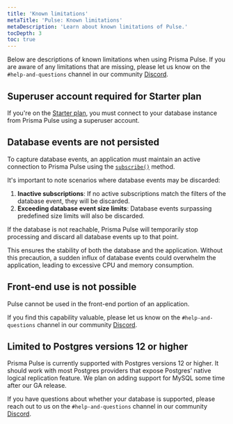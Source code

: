 ```yaml
---
title: 'Known limitations'
metaTitle: 'Pulse: Known limitations'
metaDescription: 'Learn about known limitations of Pulse.'
tocDepth: 3
toc: true
---
```


<TopBlock>

Below are descriptions of known limitations when using Prisma Pulse. If you are aware of any limitations that are missing, please let us know on the `#help-and-questions` channel in our community [Discord](https://pris.ly/discord).

</TopBlock>

## Superuser account required for Starter plan

If you're on the [Starter plan](https://www.prisma.io/pricing), you must connect to your database instance from Prisma Pulse using a superuser account.

## Database events are not persisted

To capture database events, an application must maintain an active connection to Prisma Pulse using the [`subscribe()`](/pulse/api-reference#subscribe) method.

It's important to note scenarios where database events may be discarded:

1. **Inactive subscriptions**: If no active subscriptions match the filters of the database event, they will be discarded.
2. **Exceeding database event size limits**: Database events surpassing predefined size limits will also be discarded.

If the database is not reachable, Prisma Pulse will temporarily stop processing and discard all database events up to that point.

This ensures the stability of both the database and the application. Without this precaution, a sudden influx of database events could overwhelm the application, leading to excessive CPU and memory consumption.

## Front-end use is not possible

Pulse cannot be used in the front-end portion of an application.

<Admonition type="info">

If you find this capability valuable, please let us know on the `#help-and-questions` channel in our community [Discord](https://pris.ly/discord).

</Admonition>

## Limited to Postgres versions 12 or higher

Prisma Pulse is currently supported with Postgres versions 12 or higher. It should work with most Postgres providers that expose Postgres’ native logical replication feature. We plan on adding support for MySQL some time after our GA release.

<Admonition type="info">

If you have questions about whether your database is supported, please reach out to us on the `#help-and-questions` channel in our community [Discord](https://pris.ly/discord).

</Admonition>
